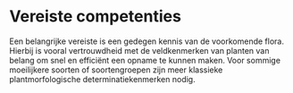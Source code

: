 # Vereiste competenties

Een belangrijke vereiste is een gedegen kennis van de voorkomende flora.
Hierbij is vooral vertrouwdheid met de veldkenmerken van planten van belang om snel en efficiënt een opname te kunnen maken.
Voor sommige moeilijkere soorten of soortengroepen zijn meer klassieke plantmorfologische determinatiekenmerken nodig.
